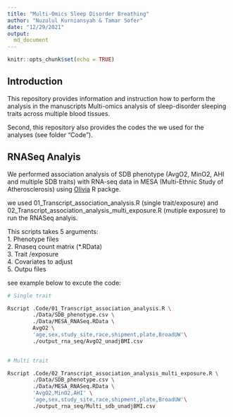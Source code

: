 ```yaml
---
title: "Multi-Omics Sleep Disorder Breathing"
author: "Nuzulul Kurniansyah & Tamar Sofer"
date: "12/29/2021"
output: 
  md_document
---
```



```r
knitr::opts_chunk$set(echo = TRUE)
```

## Introduction

This repository provides information and instruction how to perform the analysis in the manuscripts Multi-omics analysis of sleep-disorder sleeping traits across multiple blood tissues.

Second, this repository also provides the codes the we used for the analyses (see folder "Code"). 

## RNASeq Analyis

We performed association analysis of SDB phenotype (AvgO2, MinO2, AHI and multiple SDB traits) with RNA-seq data in MESA (Multi-Ethnic Study of Atherosclerosis) using [Olivia](https://github.com/nkurniansyah/Olivia "Olivia") R packge.

we used 01_Transcript_association_analysis.R (single trait/exposure) and 02_Transcript_association_analysis_multi_exposure.R (mutiple exposure) to run the RNASeq analyis.

This scripts takes 5 arguments:\
1. Phenotype files \
2. Rnaseq count matrix (*.RData) \
3. Trait /exposure \
4. Covariates to adjust\
5. Outpu files \

see example below to excute the code:


```bash

# Single trait

Rscript .Code/01_Transcript_association_analysis.R \
        ./Data/SDB_phenotype.csv \
        ./Data/MESA_RNASeq.RData \
        AvgO2 \
        'age,sex,study_site,race,shipment,plate,BroadUW'\
        ./output_rna_seq/AvgO2_unadjBMI.csv
        

# Multi trait

Rscript .Code/02_Transcript_association_analysis_multi_exposure.R \
        ./Data/SDB_phenotype.csv \
        ./Data/MESA_RNASeq.RData \
        'AvgO2,MinO2,AHI' \
        'age,sex,study_site,race,shipment,plate,BroadUW'\
        ./output_rna_seq/Multi_sdb_unadjBMI.csv



```

